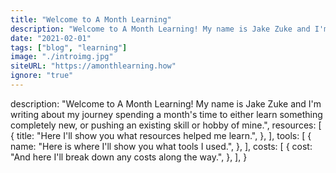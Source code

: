 ```yaml
---
title: "Welcome to A Month Learning"
description: "Welcome to A Month Learning! My name is Jake Zuke and I'm writing about my journey spending a month's time to either learn something completely new, or pushing an existing skill or hobby of mine."
date: "2021-02-01"
tags: ["blog", "learning"]
image: "./introimg.jpg"
siteURL: "https://amonthlearning.how"
ignore: "true"
---
```


  description:
    "Welcome to A Month Learning! My name is Jake Zuke and I'm writing about my journey spending a month's time to either learn something completely new, or pushing an existing skill or hobby of mine.",
  resources: [
    {
      title: "Here I'll show you what resources helped me learn.",
    },
  ],
  tools: [
    {
      name: "Here is where I'll show you what tools I used.",
    },
  ],
  costs: [
    {
      cost: "And here I'll break down any costs along the way.",
    },
  ],
}